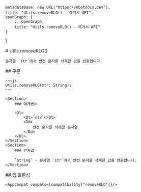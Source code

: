 
    metadataBase: new URL("https://kbotdocs.dev"),
    title: "Utils.removeRLO() - 레거시 API",
    openGraph: {
        ...openGraph,
        title: "Utils.removeRLO() - 레거시 API"
    }
}

<Section>
    # Utils.removeRLO()

    문자열 `str`에서 반전 문자를 삭제한 값을 반환합니다.
</Section>
<Section>
    ## 구문

    ~~~js
    Utils.removeRLO(str: String);
    ~~~

    <Section>
        ### 매개변수

        <Dl>
            <Dt>`str`</Dt>
            <Dd>
                반전 문자를 삭제할 문자열
            </Dd>
        </Dl>
    </Section>
    <Section>
        ### 반환값

        `String` - 문자열 `str`에서 반전 문자를 삭제한 값을 반환합니다.
    </Section>
</Section>
<Section>
    ## 앱 호환성

    <AppCompat compats={compatibility["removeRLO"]}/>
</Section>